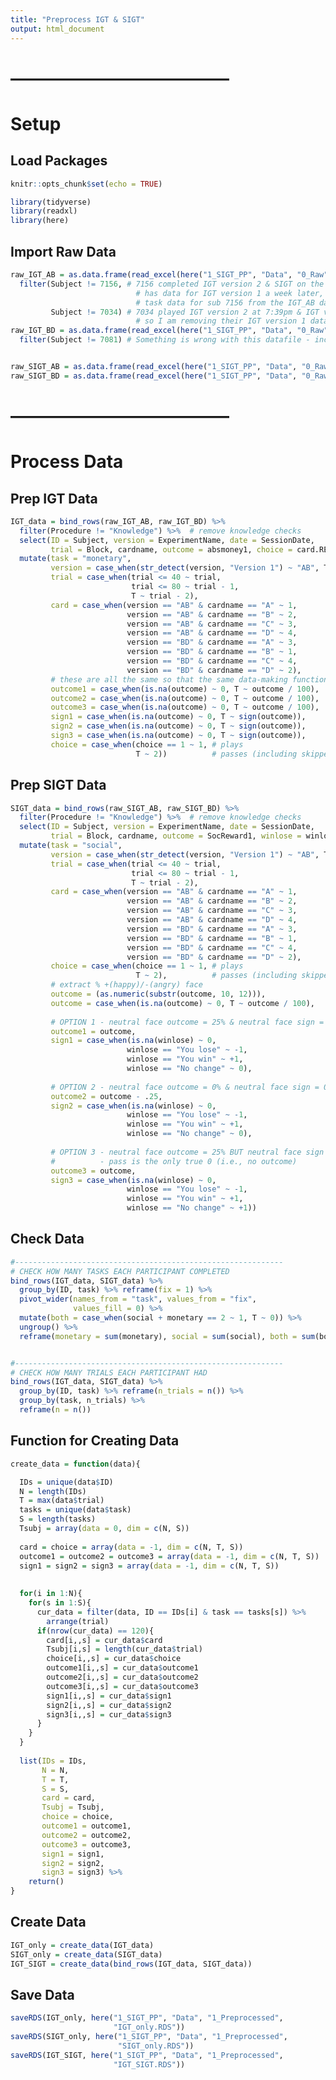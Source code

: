 ---
title: "Preprocess IGT & SIGT"
output: html_document
---


# --------------------------------------
# Setup
## Load Packages
```{r setup, include=FALSE}
knitr::opts_chunk$set(echo = TRUE)

library(tidyverse)
library(readxl)
library(here)
```


## Import Raw Data
```{r}
raw_IGT_AB = as.data.frame(read_excel(here("1_SIGT_PP", "Data", "0_Raw", "IGT_AB_Merged.xlsx"))) %>% 
  filter(Subject != 7156, # 7156 completed IGT version 2 & SIGT on the same day, but then 
                            # has data for IGT version 1 a week later, so I am deleting
                            # task data for sub 7156 from the IGT_AB dataframe (IGT version 1) 
         Subject != 7034) # 7034 played IGT version 2 at 7:39pm & IGT version 1 at 8:20pm,
                            # so I am removing their IGT version 1 data
raw_IGT_BD = as.data.frame(read_excel(here("1_SIGT_PP", "Data", "0_Raw", "IGT_BD_Merged.xlsx"))) %>% 
  filter(Subject != 7081) # Something is wrong with this datafile - incomplete and always played


raw_SIGT_AB = as.data.frame(read_excel(here("1_SIGT_PP", "Data", "0_Raw", "SIGT_AB_Merge_all.xlsx")))
raw_SIGT_BD = as.data.frame(read_excel(here("1_SIGT_PP", "Data", "0_Raw", "SIGT_BD_Merged_all.xlsx")))
```


# --------------------------------------
# Process Data
## Prep IGT Data
```{r}
IGT_data = bind_rows(raw_IGT_AB, raw_IGT_BD) %>% 
  filter(Procedure != "Knowledge") %>%  # remove knowledge checks
  select(ID = Subject, version = ExperimentName, date = SessionDate, 
         trial = Block, cardname, outcome = absmoney1, choice = card.RESP) %>% 
  mutate(task = "monetary",
         version = case_when(str_detect(version, "Version 1") ~ "AB", T ~ "BD"),
         trial = case_when(trial <= 40 ~ trial,
                           trial <= 80 ~ trial - 1,
                           T ~ trial - 2),
         card = case_when(version == "AB" & cardname == "A" ~ 1,
                          version == "AB" & cardname == "B" ~ 2,
                          version == "AB" & cardname == "C" ~ 3,
                          version == "AB" & cardname == "D" ~ 4,
                          version == "BD" & cardname == "A" ~ 3,
                          version == "BD" & cardname == "B" ~ 1,
                          version == "BD" & cardname == "C" ~ 4,
                          version == "BD" & cardname == "D" ~ 2),
         # these are all the same so that the same data-making function can be used
         outcome1 = case_when(is.na(outcome) ~ 0, T ~ outcome / 100),
         outcome2 = case_when(is.na(outcome) ~ 0, T ~ outcome / 100),
         outcome3 = case_when(is.na(outcome) ~ 0, T ~ outcome / 100),
         sign1 = case_when(is.na(outcome) ~ 0, T ~ sign(outcome)),
         sign2 = case_when(is.na(outcome) ~ 0, T ~ sign(outcome)),
         sign3 = case_when(is.na(outcome) ~ 0, T ~ sign(outcome)),
         choice = case_when(choice == 1 ~ 1, # plays
                            T ~ 2))          # passes (including skipped trials)
```


## Prep SIGT Data
```{r}
SIGT_data = bind_rows(raw_SIGT_AB, raw_SIGT_BD) %>% 
  filter(Procedure != "Knowledge") %>%  # remove knowledge checks
  select(ID = Subject, version = ExperimentName, date = SessionDate, 
         trial = Block, cardname, outcome = SocReward1, winlose = winlose1, choice = card.RESP) %>% 
  mutate(task = "social",
         version = case_when(str_detect(version, "Version 1") ~ "AB", T ~ "BD"),
         trial = case_when(trial <= 40 ~ trial,
                           trial <= 80 ~ trial - 1,
                           T ~ trial - 2),
         card = case_when(version == "AB" & cardname == "A" ~ 1,
                          version == "AB" & cardname == "B" ~ 2,
                          version == "AB" & cardname == "C" ~ 3,
                          version == "AB" & cardname == "D" ~ 4,
                          version == "BD" & cardname == "A" ~ 3,
                          version == "BD" & cardname == "B" ~ 1,
                          version == "BD" & cardname == "C" ~ 4,
                          version == "BD" & cardname == "D" ~ 2),
         choice = case_when(choice == 1 ~ 1, # plays
                            T ~ 2),          # passes (including skipped trials)
         # extract % +(happy)/-(angry) face
         outcome = (as.numeric(substr(outcome, 10, 12))),
         outcome = case_when(is.na(outcome) ~ 0, T ~ outcome / 100),
         
         # OPTION 1 - neutral face outcome = 25% & neutral face sign = 0
         outcome1 = outcome,
         sign1 = case_when(is.na(winlose) ~ 0, 
                          winlose == "You lose" ~ -1,
                          winlose == "You win" ~ +1,
                          winlose == "No change" ~ 0),
         
         # OPTION 2 - neutral face outcome = 0% & neutral face sign = 0
         outcome2 = outcome - .25,
         sign2 = case_when(is.na(winlose) ~ 0, 
                          winlose == "You lose" ~ -1,
                          winlose == "You win" ~ +1,
                          winlose == "No change" ~ 0),
         
         # OPTION 3 - neutral face outcome = 25% BUT neutral face sign = +1
         #          - pass is the only true 0 (i.e., no outcome)
         outcome3 = outcome,
         sign3 = case_when(is.na(winlose) ~ 0, 
                          winlose == "You lose" ~ -1,
                          winlose == "You win" ~ +1,
                          winlose == "No change" ~ +1))
```


## Check Data
```{r}
#------------------------------------------------------------
# CHECK HOW MANY TASKS EACH PARTICIPANT COMPLETED
bind_rows(IGT_data, SIGT_data) %>% 
  group_by(ID, task) %>% reframe(fix = 1) %>% 
  pivot_wider(names_from = "task", values_from = "fix",
              values_fill = 0) %>% 
  mutate(both = case_when(social + monetary == 2 ~ 1, T ~ 0)) %>%
  ungroup() %>% 
  reframe(monetary = sum(monetary), social = sum(social), both = sum(both))


#------------------------------------------------------------
# CHECK HOW MANY TRIALS EACH PARTICIPANT HAD
bind_rows(IGT_data, SIGT_data) %>% 
  group_by(ID, task) %>% reframe(n_trials = n()) %>% 
  group_by(task, n_trials) %>% 
  reframe(n = n())
```


## Function for Creating Data
```{r, eval = T}
create_data = function(data){

  IDs = unique(data$ID)
  N = length(IDs)
  T = max(data$trial)
  tasks = unique(data$task)
  S = length(tasks)
  Tsubj = array(data = 0, dim = c(N, S))
  
  card = choice = array(data = -1, dim = c(N, T, S))
  outcome1 = outcome2 = outcome3 = array(data = -1, dim = c(N, T, S))
  sign1 = sign2 = sign3 = array(data = -1, dim = c(N, T, S))
    
  
  for(i in 1:N){
    for(s in 1:S){
      cur_data = filter(data, ID == IDs[i] & task == tasks[s]) %>% 
        arrange(trial)
      if(nrow(cur_data) == 120){
        card[i,,s] = cur_data$card
        Tsubj[i,s] = length(cur_data$trial)
        choice[i,,s] = cur_data$choice
        outcome1[i,,s] = cur_data$outcome1
        outcome2[i,,s] = cur_data$outcome2
        outcome3[i,,s] = cur_data$outcome3
        sign1[i,,s] = cur_data$sign1
        sign2[i,,s] = cur_data$sign2
        sign3[i,,s] = cur_data$sign3
      }
    }
  }
  
  list(IDs = IDs,
       N = N,
       T = T,
       S = S,
       card = card,
       Tsubj = Tsubj,
       choice = choice,
       outcome1 = outcome1,
       outcome2 = outcome2,
       outcome3 = outcome3,
       sign1 = sign1,
       sign2 = sign2,
       sign3 = sign3) %>% 
    return()
}
```


## Create Data
```{r}
IGT_only = create_data(IGT_data)
SIGT_only = create_data(SIGT_data)
IGT_SIGT = create_data(bind_rows(IGT_data, SIGT_data))
```


## Save Data
```{r, eval = T}
saveRDS(IGT_only, here("1_SIGT_PP", "Data", "1_Preprocessed",
                       "IGT_only.RDS"))
saveRDS(SIGT_only, here("1_SIGT_PP", "Data", "1_Preprocessed",
                        "SIGT_only.RDS"))
saveRDS(IGT_SIGT, here("1_SIGT_PP", "Data", "1_Preprocessed",
                       "IGT_SIGT.RDS"))
```







